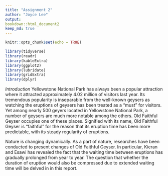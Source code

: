 ```yaml
---
title: "Assignment 2"
author: "Joyce Lee"
output: 
bookdown::html_document2
keep_md: true
---
```


```r
knitr::opts_chunk$set(echo = TRUE)
```

```r
library(tidyverse)
library(readr)
library(kableExtra)
library(ggplot2)
library(lubridate)
library(gridExtra)
library(dplyr)
```

*Introduction*
Yellowstone National Park has always been a popular attraction where it attracted approximately 4.02 million of visitors last year. Its tremendous popularity is inseparable from the well-known geysers as watching the eruptions of geysers has been treated as a "must" for visitors. Yet among nearly 500 geyers located in Yellowstone National Park, a number of geysers are much more notable among the others. Old Faithful Geyser occupies one of these places. Signified with its name, Old Faithful Geyser is "faithful" for the reason that its eruption time has been more predictable, with its steady regularity of eruptions.

Nature is changing dynamically. As a part of nature, researches have been conducted to present changes of Old Faithful Geyser. In particular, Kieran and Esawi has revealed the fact that the waiting time between eruptions has gradually prolonged from year to year. The question that whether the duration of eruption would also be compressed due to extended waiting time will be delved in in this report.
